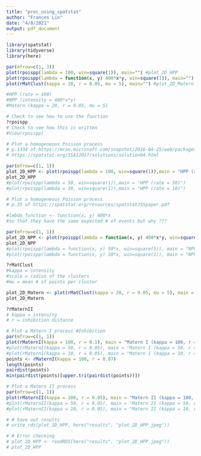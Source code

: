 ```yaml
---
title: "proc_using_spatstat"
author: "Frances Lin"
date: "4/8/2021"
output: pdf_document
---
```


```r
library(spatstat)
library(tidyverse)
library(here)
```

```r
par(mfrow=c(1, 3))
plot(rpoispp(lambda = 100, win=square(1)), main="") #plot_2D_HPP
plot(rpoispp(lambda = function(x, y) 400*x*y, win=square(1)), main="") #plot_2D_NPP
plot(rMatClust(kappa = 20, r = 0.05, mu = 5), main="") #plot_2D_Matern

#HPP (rate = 100)
#NPP (intensity = 400*x*y)
#Matern (kappa = 20, r = 0.05, mu = 5)
```

```r
# Check to see how to use the function 
?rpoispp
# Check to see how this is written
#View(rpoispp)
```

```r
# Plot a homogeneous Poisson process
# p.1334 of https://mran.microsoft.com/snapshot/2016-04-25/web/packages/spatstat/spatstat.pdf
# https://spatstat.org/SSAI2017/solutions/solution04.html

par(mfrow=c(1, 1))
plot_2D_HPP <- plot(rpoispp(lambda = 100, win=square(1)),main = "HPP (rate = 100)")
plot_2D_HPP
#plot(rpoispp(lambda = 50, win=square(1)),main = "HPP (rate = 50)")
#plot(rpoispp(lambda = 10, win=square(1)),main = "HPP (rate = 10)")
```

```r
# Plot a homogeneous Poisson process
# p.33 of https://spatstat.org/resources/spatstatJSSpaper.pdf

#lmbda_function <- function(x, y) 400*x 
#so that they have the same expected # of events but why ???

par(mfrow=c(1, 1))
plot_2D_NPP <- plot(rpoispp(lambda = function(x, y) 400*x*y, win=square(1)), main = "NPP (intensity = 400*x*y)")
plot_2D_NPP
#plot(rpoispp(lambda = function(x, y) 50*x, win=square(1)), main = "NPP (intensity = 50*x)")
#plot(rpoispp(lambda = function(x, y) 10*x, win=square(1)), main = "NPP (intensity = 10*x)")
```

```r
?rMatClust
#kappa = intensity
#scale = radius of the clusters
#mu = mean # of points per cluster
```

```r
plot_2D_Matern <- plot(rMatClust(kappa = 20, r = 0.05, mu = 5), main = "Matern (kappa = 20, r = 0.05, mu = 5)")
plot_2D_Matern
```

```r
?rMaternII
# kappa = intensity
# r = inhibition distance
```

```r
# Plot a Matern I process #Inhibition 
par(mfrow=c(1, 1))
plot(rMaternI(kappa = 100, r = 0.1), main = "Matern I (kappa = 100, r = 0.05)")
#plot(rMaternI(kappa = 50, r = 0.05), main = "Matern I (kappa = 50, r = 0.05)")
#plot(rMaternI(kappa = 10, r = 0.05), main = "Matern I (kappa = 10, r = 0.05)")
points <- rMaternI(kappa = 100, r = 0.07)
length(points)
pairdist(points)
min(pairdist(points)[upper.tri(pairdist(points))])
```

```r
# Plot a Matern II process
par(mfrow=c(1, 1))
plot(rMaternII(kappa = 100, r = 0.05), main = "Matern II (kappa = 100, r = 0.05)")
#plot(rMaternII(kappa = 50, r = 0.05), main = "Matern II (kappa = 50, r = 0.05)")
#plot(rMaternII(kappa = 10, r = 0.05), main = "Matern II (kappa = 10, r = 0.05)")
```

```r
# # Save out results
# write_rds(plot_2D_HPP, here("results", "plot_2D_HPP.jpeg"))
```

```r
# # Error checking
# plot_2D_HPP <- readRDS(here("results", "plot_2D_HPP.jpeg"))
# plot_2D_HPP
```



